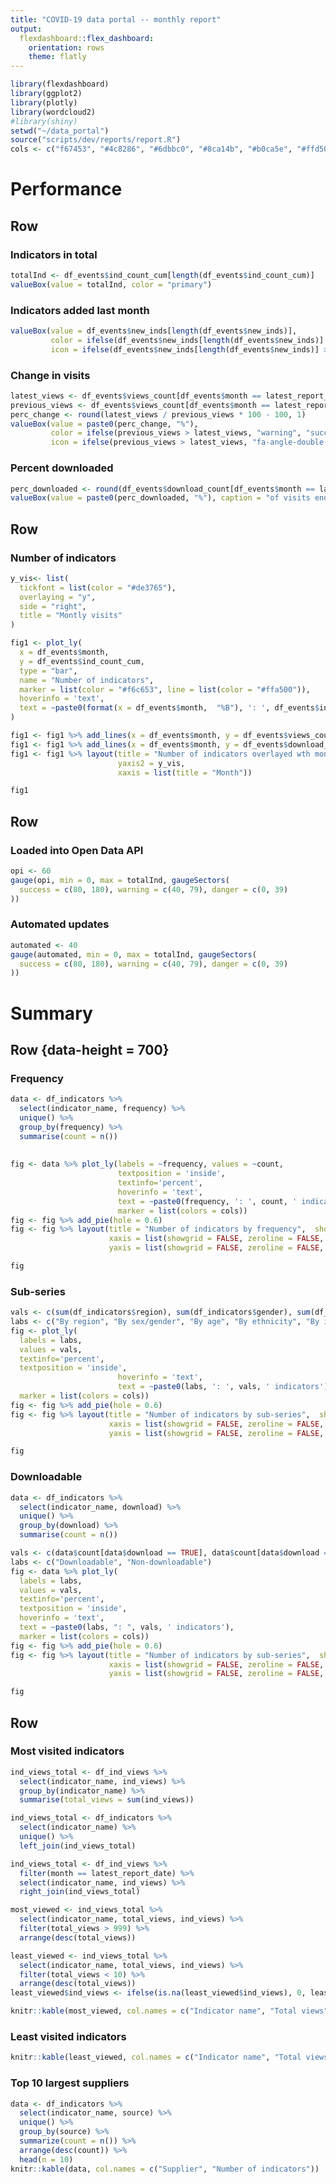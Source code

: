 ```yaml
---
title: "COVID-19 data portal -- monthly report"
output: 
  flexdashboard::flex_dashboard:
    orientation: rows
    theme: flatly
---
```


```r
library(flexdashboard)
library(ggplot2)
library(plotly)
library(wordcloud2)
#library(shiny)
setwd("~/data_portal")
source("scripts/dev/reports/report.R")
cols <- c("f67453", "#4c8286", "#6dbbc0", "#8ca14b", "#b0ca5e", "#ffd500", "#edb335", "#e75b42", "#c2204d", "#de3765")
```

Performance
========================================

Row
-----------------------------------------
### Indicators in total

```r
totalInd <- df_events$ind_count_cum[length(df_events$ind_count_cum)]
valueBox(value = totalInd, color = "primary")
```

### Indicators added last month
```r
valueBox(value = df_events$new_inds[length(df_events$new_inds)], 
         color = ifelse(df_events$new_inds[length(df_events$new_inds)] > 0, "success", "warning"),
         icon = ifelse(df_events$new_inds[length(df_events$new_inds)] > 0, "fa-angle-double-up", "fa-angle-double-down"))
```

### Change in visits
```r
latest_views <- df_events$views_count[df_events$month == latest_report_date]
previous_views <- df_events$views_count[df_events$month == latest_report_date %m-% months(1)]
perc_change <- round(latest_views / previous_views * 100 - 100, 1)
valueBox(value = paste0(perc_change, "%"), 
         color = ifelse(previous_views > latest_views, "warning", "success"), 
         icon = ifelse(previous_views > latest_views, "fa-angle-double-down", "fa-angle-double-up"))
```

### Percent downloaded
```r
perc_downloaded <- round(df_events$download_count[df_events$month == latest_report_date] / df_events$views_count[df_events$month == latest_report_date] * 100, 1)
valueBox(value = paste0(perc_downloaded, "%"), caption = "of visits ended in download", color = "primary")
```

Row
----------------------------------------
### Number of indicators

```r
y_vis<- list(
  tickfont = list(color = "#de3765"),
  overlaying = "y",
  side = "right",
  title = "Montly visits"
)

fig1 <- plot_ly(
  x = df_events$month,
  y = df_events$ind_count_cum,
  type = "bar",
  name = "Number of indicators",
  marker = list(color = "#f6c653", line = list(color = "#ffa500")),
  hoverinfo = 'text',
  text = ~paste0(format(x = df_events$month,  "%B"), ': ', df_events$ind_count_cum)
)

fig1 <- fig1 %>% add_lines(x = df_events$month, y = df_events$views_count, name = "Monthly visits", yaxis = "y2", marker = list(color = "#de3765"))
fig1 <- fig1 %>% add_lines(x = df_events$month, y = df_events$download_count, name = "Monthly downloads", yaxis = "y2", marker = list(color = "#4c8286"))
fig1 <- fig1 %>% layout(title = "Number of indicators overlayed wth monthly visits",
                        yaxis2 = y_vis,
                        xaxis = list(title = "Month"))

fig1

```


Row
------------------------------------------

### Loaded into Open Data API
```r
opi <- 60
gauge(opi, min = 0, max = totalInd, gaugeSectors(
  success = c(80, 180), warning = c(40, 79), danger = c(0, 39)
))
```

### Automated updates
```r
automated <- 40
gauge(automated, min = 0, max = totalInd, gaugeSectors(
  success = c(80, 180), warning = c(40, 79), danger = c(0, 39)
))
```

Summary
============================================================

Row {data-height = 700}
-----------------------------------------

### Frequency
```r

data <- df_indicators %>% 
  select(indicator_name, frequency) %>% 
  unique() %>% 
  group_by(frequency) %>% 
  summarise(count = n())
  
  
fig <- data %>% plot_ly(labels = ~frequency, values = ~count,
                        textposition = 'inside',
                        textinfo='percent', 
                        hoverinfo = 'text',
                        text = ~paste0(frequency, ': ', count, ' indicators'),
                        marker = list(colors = cols))
fig <- fig %>% add_pie(hole = 0.6)
fig <- fig %>% layout(title = "Number of indicators by frequency",  showlegend = TRUE,
                      xaxis = list(showgrid = FALSE, zeroline = FALSE, showticklabels = FALSE),
                      yaxis = list(showgrid = FALSE, zeroline = FALSE, showticklabels = FALSE))

fig
```

### Sub-series
```r
vals <- c(sum(df_indicators$region), sum(df_indicators$gender), sum(df_indicators$age), sum(df_indicators$ethnic), sum(df_indicators$industry), sum(df_indicators$other), sum(df_indicators$no_subseries))
labs <- c("By region", "By sex/gender", "By age", "By ethnicity", "By industry", "Other sub-series", "No sub-series")
fig <- plot_ly(
  labels = labs, 
  values = vals, 
  textinfo='percent', 
  textposition = 'inside',
                        hoverinfo = 'text',
                        text = ~paste0(labs, ': ', vals, ' indicators'),
  marker = list(colors = cols))
fig <- fig %>% add_pie(hole = 0.6)
fig <- fig %>% layout(title = "Number of indicators by sub-series",  showlegend = TRUE,
                      xaxis = list(showgrid = FALSE, zeroline = FALSE, showticklabels = FALSE),
                      yaxis = list(showgrid = FALSE, zeroline = FALSE, showticklabels = FALSE))

fig
```

### Downloadable
```r
data <- df_indicators %>% 
  select(indicator_name, download) %>%
  unique() %>% 
  group_by(download) %>% 
  summarise(count = n())

vals <- c(data$count[data$download == TRUE], data$count[data$download == FALSE])
labs <- c("Downloadable", "Non-downloadable")
fig <- data %>% plot_ly(
  labels = labs, 
  values = vals, 
  textinfo='percent', 
  textposition = 'inside',
  hoverinfo = 'text',
  text = ~paste0(labs, ": ", vals, ' indicators'),
  marker = list(colors = cols))
fig <- fig %>% add_pie(hole = 0.6)
fig <- fig %>% layout(title = "Number of indicators by sub-series",  showlegend = TRUE,
                      xaxis = list(showgrid = FALSE, zeroline = FALSE, showticklabels = FALSE),
                      yaxis = list(showgrid = FALSE, zeroline = FALSE, showticklabels = FALSE))

fig
```

Row {.tabset .tabset-fade}
-----------------------------------------------------------------------

### Most visited indicators

```r
ind_views_total <- df_ind_views %>% 
  select(indicator_name, ind_views) %>% 
  group_by(indicator_name) %>% 
  summarise(total_views = sum(ind_views))

ind_views_total <- df_indicators %>% 
  select(indicator_name) %>% 
  unique() %>% 
  left_join(ind_views_total) 

ind_views_total <- df_ind_views %>% 
  filter(month == latest_report_date) %>% 
  select(indicator_name, ind_views) %>% 
  right_join(ind_views_total)

most_viewed <- ind_views_total %>% 
  select(indicator_name, total_views, ind_views) %>% 
  filter(total_views > 999) %>% 
  arrange(desc(total_views))

least_viewed <- ind_views_total %>% 
  select(indicator_name, total_views, ind_views) %>% 
  filter(total_views < 10) %>% 
  arrange(desc(total_views))
least_viewed$ind_views <- ifelse(is.na(least_viewed$ind_views), 0, least_viewed$ind_views)

knitr::kable(most_viewed, col.names = c("Indicator name", "Total views", "Views last month"))
```

### Least visited indicators

```r
knitr::kable(least_viewed, col.names = c("Indicator name", "Total views", "Views last month"))
```

### Top 10 largest suppliers
```r
data <- df_indicators %>% 
  select(indicator_name, source) %>% 
  unique() %>% 
  group_by(source) %>% 
  summarize(count = n()) %>% 
  arrange(desc(count)) %>% 
  head(n = 10)
knitr::kable(data, col.names = c("Supplier", "Number of indicators"))

```

